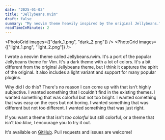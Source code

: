 ```yaml
---
date: "2025-01-03"
title: "Jellybeans.nvim"
draft: false
summary: "My neovim theme heavily inspired by the original Jellybeans."
readTimeInMinutes: 2
---
```


<PhotoGrid images={["dark_1.png", "dark_2.png"]} />
<PhotoGrid images={["light_1.png", "light_2.png"]} />

I wrote a neovim theme called Jellybeans.nvim. It's a port of the popular Jellybeans theme for Vim. It's a dark theme with a lot of colors. It's a bit different from the original Jellybeans theme, but I think it captures the spirit of the original. It also includes a light variant and support for many popular plugins.

Why did I do this? There's no reason I can come up with that isn't highly subjective. I wanted something that I couldn't find in the existing themes. I wanted something that was colorful but not too bright. I wanted something that was easy on the eyes but not boring. I wanted something that was different but not too different. I wanted something that was just right.

If you want a theme that isn't _too colorful_ but still colorful, or a theme that isn't _too blue_, I encourage you to try it out.

It's available on [GitHub](https://github.com/WTFox/jellybeans.nvim). Pull requests and issues are welcome!
